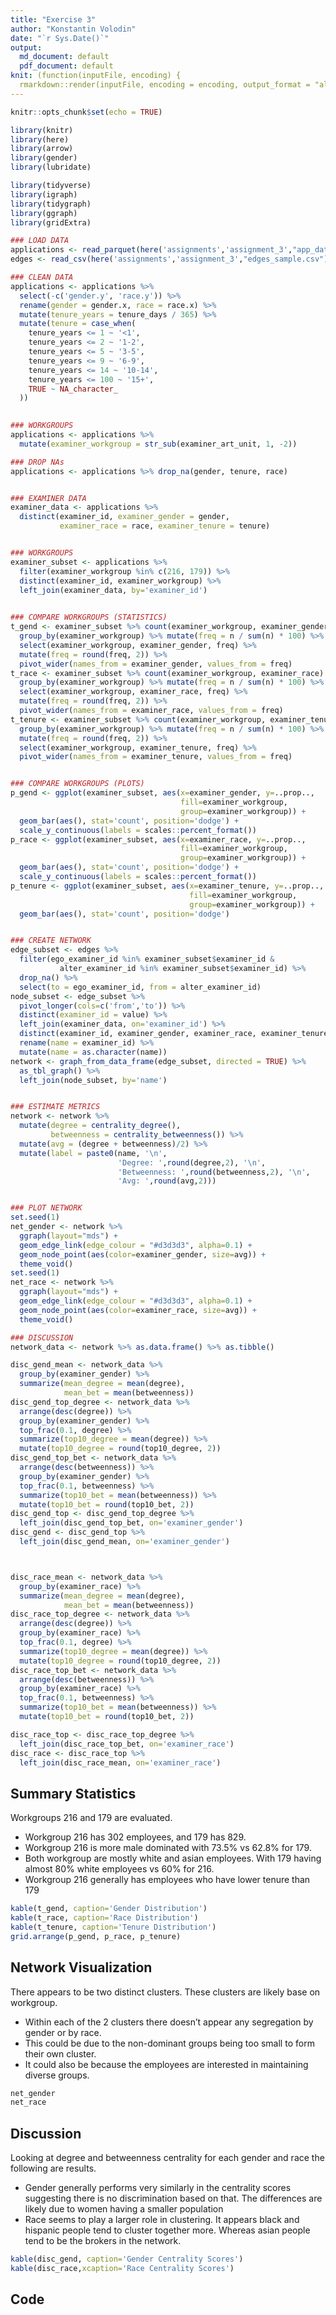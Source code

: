 ```yaml
---
title: "Exercise 3"
author: "Konstantin Volodin"
date: "`r Sys.Date()`"
output: 
  md_document: default
  pdf_document: default
knit: (function(inputFile, encoding) {
  rmarkdown::render(inputFile, encoding = encoding, output_format = "all") })
---
```


```r
knitr::opts_chunk$set(echo = TRUE)

library(knitr)
library(here)
library(arrow)
library(gender)
library(lubridate)

library(tidyverse)
library(igraph)
library(tidygraph)
library(ggraph)
library(gridExtra)
```

```r
### LOAD DATA
applications <- read_parquet(here('assignments','assignment_3',"app_data_clean.parquet"))
edges <- read_csv(here('assignments','assignment_3',"edges_sample.csv"))

### CLEAN DATA
applications <- applications %>%
  select(-c('gender.y', 'race.y')) %>% 
  rename(gender = gender.x, race = race.x) %>%
  mutate(tenure_years = tenure_days / 365) %>%
  mutate(tenure = case_when(
    tenure_years <= 1 ~ '<1',
    tenure_years <= 2 ~ '1-2',
    tenure_years <= 5 ~ '3-5',
    tenure_years <= 9 ~ '6-9',
    tenure_years <= 14 ~ '10-14',
    tenure_years <= 100 ~ '15+',
    TRUE ~ NA_character_
  ))
  

### WORKGROUPS
applications <- applications %>% 
  mutate(examiner_workgroup = str_sub(examiner_art_unit, 1, -2))

### DROP NAs
applications <- applications %>% drop_na(gender, tenure, race)


### EXAMINER DATA
examiner_data <- applications %>%
  distinct(examiner_id, examiner_gender = gender, 
           examiner_race = race, examiner_tenure = tenure) 


### WORKGROUPS
examiner_subset <- applications %>% 
  filter(examiner_workgroup %in% c(216, 179)) %>%
  distinct(examiner_id, examiner_workgroup) %>%
  left_join(examiner_data, by='examiner_id')
  

### COMPARE WORKGROUPS (STATISTICS)
t_gend <- examiner_subset %>% count(examiner_workgroup, examiner_gender) %>%
  group_by(examiner_workgroup) %>% mutate(freq = n / sum(n) * 100) %>%
  select(examiner_workgroup, examiner_gender, freq) %>% 
  mutate(freq = round(freq, 2)) %>%
  pivot_wider(names_from = examiner_gender, values_from = freq)
t_race <- examiner_subset %>% count(examiner_workgroup, examiner_race) %>%
  group_by(examiner_workgroup) %>% mutate(freq = n / sum(n) * 100) %>%
  select(examiner_workgroup, examiner_race, freq) %>% 
  mutate(freq = round(freq, 2)) %>%
  pivot_wider(names_from = examiner_race, values_from = freq)
t_tenure <- examiner_subset %>% count(examiner_workgroup, examiner_tenure) %>%
  group_by(examiner_workgroup) %>% mutate(freq = n / sum(n) * 100) %>%
  mutate(freq = round(freq, 2)) %>%
  select(examiner_workgroup, examiner_tenure, freq) %>% 
  pivot_wider(names_from = examiner_tenure, values_from = freq)


### COMPARE WORKGROUPS (PLOTS)
p_gend <- ggplot(examiner_subset, aes(x=examiner_gender, y=..prop.., 
                                      fill=examiner_workgroup, 
                                      group=examiner_workgroup)) +
  geom_bar(aes(), stat='count', position='dodge') +
  scale_y_continuous(labels = scales::percent_format())
p_race <- ggplot(examiner_subset, aes(x=examiner_race, y=..prop.., 
                                      fill=examiner_workgroup, 
                                      group=examiner_workgroup)) +
  geom_bar(aes(), stat='count', position='dodge') +
  scale_y_continuous(labels = scales::percent_format())
p_tenure <- ggplot(examiner_subset, aes(x=examiner_tenure, y=..prop.., 
                                        fill=examiner_workgroup, 
                                        group=examiner_workgroup)) +
  geom_bar(aes(), stat='count', position='dodge')


### CREATE NETWORK
edge_subset <- edges %>% 
  filter(ego_examiner_id %in% examiner_subset$examiner_id &
           alter_examiner_id %in% examiner_subset$examiner_id) %>%
  drop_na() %>% 
  select(to = ego_examiner_id, from = alter_examiner_id)
node_subset <- edge_subset %>% 
  pivot_longer(cols=c('from','to')) %>% 
  distinct(examiner_id = value) %>%
  left_join(examiner_data, on='examiner_id') %>%
  distinct(examiner_id, examiner_gender, examiner_race, examiner_tenure) %>%
  rename(name = examiner_id) %>%
  mutate(name = as.character(name))
network <- graph_from_data_frame(edge_subset, directed = TRUE) %>%
  as_tbl_graph() %>%
  left_join(node_subset, by='name')


### ESTIMATE METRICS
network <- network %>%
  mutate(degree = centrality_degree(),
         betweenness = centrality_betweenness()) %>%
  mutate(avg = (degree + betweenness)/2) %>%
  mutate(label = paste0(name, '\n',
                        'Degree: ',round(degree,2), '\n',
                        'Betweenness: ',round(betweenness,2), '\n',
                        'Avg: ',round(avg,2)))


### PLOT NETWORK
set.seed(1)
net_gender <- network %>%
  ggraph(layout="mds") +
  geom_edge_link(edge_colour = "#d3d3d3", alpha=0.1) +
  geom_node_point(aes(color=examiner_gender, size=avg)) +
  theme_void()
set.seed(1)
net_race <- network %>%
  ggraph(layout="mds") +
  geom_edge_link(edge_colour = "#d3d3d3", alpha=0.1) +
  geom_node_point(aes(color=examiner_race, size=avg)) +
  theme_void()

### DISCUSSION
network_data <- network %>% as.data.frame() %>% as.tibble()

disc_gend_mean <- network_data %>% 
  group_by(examiner_gender) %>%
  summarize(mean_degree = mean(degree), 
            mean_bet = mean(betweenness))
disc_gend_top_degree <- network_data %>% 
  arrange(desc(degree)) %>%
  group_by(examiner_gender) %>%
  top_frac(0.1, degree) %>%
  summarize(top10_degree = mean(degree)) %>%
  mutate(top10_degree = round(top10_degree, 2))
disc_gend_top_bet <- network_data %>% 
  arrange(desc(betweenness)) %>%
  group_by(examiner_gender) %>%
  top_frac(0.1, betweenness) %>%
  summarize(top10_bet = mean(betweenness)) %>%
  mutate(top10_bet = round(top10_bet, 2))
disc_gend_top <- disc_gend_top_degree %>% 
  left_join(disc_gend_top_bet, on='examiner_gender')
disc_gend <- disc_gend_top %>% 
  left_join(disc_gend_mean, on='examiner_gender')



disc_race_mean <- network_data %>% 
  group_by(examiner_race) %>%
  summarize(mean_degree = mean(degree), 
            mean_bet = mean(betweenness))
disc_race_top_degree <- network_data %>% 
  arrange(desc(degree)) %>%
  group_by(examiner_race) %>%
  top_frac(0.1, degree) %>%
  summarize(top10_degree = mean(degree)) %>%
  mutate(top10_degree = round(top10_degree, 2))
disc_race_top_bet <- network_data %>% 
  arrange(desc(betweenness)) %>%
  group_by(examiner_race) %>%
  top_frac(0.1, betweenness) %>%
  summarize(top10_bet = mean(betweenness)) %>%
  mutate(top10_bet = round(top10_bet, 2))

disc_race_top <- disc_race_top_degree %>% 
  left_join(disc_race_top_bet, on='examiner_race')
disc_race <- disc_race_top %>% 
  left_join(disc_race_mean, on='examiner_race')
```


## Summary Statistics

Workgroups 216 and 179 are evaluated. 

- Workgroup 216 has 302 employees, and 179 has 829.
- Workgroup 216 is more male dominated with 73.5% vs 62.8% for 179.
- Both workgroup are mostly white and asian employees. With 179 having almost 80% white employees vs 60% for 216.
- Workgroup 216 generally has employees who have lower tenure than 179

```r
kable(t_gend, caption='Gender Distribution')
kable(t_race, caption='Race Distribution')
kable(t_tenure, caption='Tenure Distribution')
grid.arrange(p_gend, p_race, p_tenure)
```


## Network Visualization

There appears to be two distinct clusters. These clusters are likely base on workgroup.

- Within each of the 2 clusters there doesn't appear any segregation by gender or by race.
- This could be due to the non-dominant groups being too small to form their own cluster. 
- It could also be because the employees are interested in maintaining diverse groups.

```r
net_gender
net_race
```

## Discussion
Looking at degree and betweenness centrality for each gender and race the following are results.

- Gender generally performs very similarly in the centrality scores suggesting there is no discrimination based on that. The differences are likely due to women having a smaller population
- Race seems to play a larger role in clustering. It appears black and hispanic people tend to cluster together more. Whereas asian people tend to be the brokers in the network. 

```r
kable(disc_gend, caption='Gender Centrality Scores')
kable(disc_race,xcaption='Race Centrality Scores')
```

## Code
```r
```
